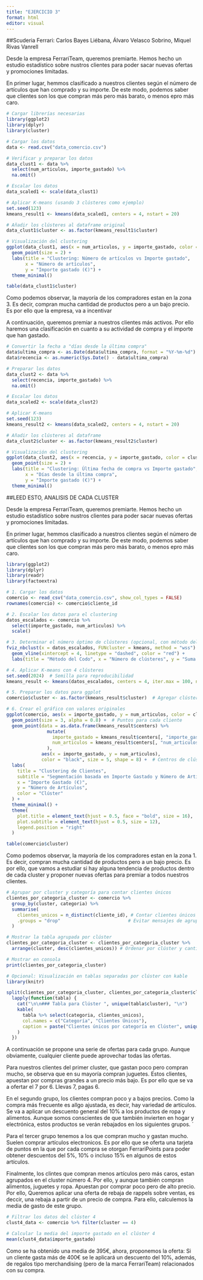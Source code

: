```yaml
---
title: "EJERCICIO 3"
format: html
editor: visual
---
```


##Scuderia Ferrari: Carlos Bayes Liébana, Álvaro Velasco Sobrino, Miquel Rivas Vanrell

Desde la empresa FerrariTeam, queremos premiarte. 
Hemos hecho un estudio estadístico sobre nustros clientes para poder sacar nuevas ofertas y promociones limitadas.

En primer lugar, hemmos clasificado a nuestros clientes según el número de artículos que han comprado y su importe. 
De este modo, podemos saber que clientes son los que compran más pero más barato, o menos epro más caro.

```r
# Cargar librerías necesarias
library(ggplot2)
library(dplyr)
library(cluster)

# Cargar los datos
data <- read.csv("data_comercio.csv")

# Verificar y preparar los datos
data_clust1 <- data %>%
  select(num_articulos, importe_gastado) %>%
  na.omit()

# Escalar los datos
data_scaled1 <- scale(data_clust1)

# Aplicar K-means (usando 3 clústeres como ejemplo)
set.seed(123)
kmeans_result1 <- kmeans(data_scaled1, centers = 4, nstart = 20)

# Añadir los clústeres al dataframe original
data_clust1$cluster <- as.factor(kmeans_result1$cluster)

# Visualización del clustering
ggplot(data_clust1, aes(x = num_articulos, y = importe_gastado, color = cluster)) +
  geom_point(size = 2) +
  labs(title = "Clustering: Número de artículos vs Importe gastado",
       x = "Número de artículos",
       y = "Importe gastado (€)") +
  theme_minimal()

```
```r
table(data_clust1$cluster)
```
Como podemos observar, la mayoría de los compradores estan en la zona 3. Es decir, compran mucha cantidad de productos pero a un bajo precio. Es por ello que la empresa, va a incentivar 


A continuación, queremos premiar a nuestros clientes más activos. Por ello haremos una clasificación en cuanto a su actividad de compra y el importe que han gastado. 

```r
# Convertir la fecha a "días desde la última compra"
data$ultima_compra <- as.Date(data$ultima_compra, format = "%Y-%m-%d")
data$recencia <- as.numeric(Sys.Date() - data$ultima_compra)

# Preparar los datos
data_clust2 <- data %>%
  select(recencia, importe_gastado) %>%
  na.omit()

# Escalar los datos
data_scaled2 <- scale(data_clust2)

# Aplicar K-means
set.seed(123)
kmeans_result2 <- kmeans(data_scaled2, centers = 4, nstart = 20)

# Añadir los clústeres al dataframe
data_clust2$cluster <- as.factor(kmeans_result2$cluster)

# Visualización del clustering
ggplot(data_clust2, aes(x = recencia, y = importe_gastado, color = cluster)) +
  geom_point(size = 2) +
  labs(title = "Clustering: Última fecha de compra vs Importe gastado",
       x = "Días desde la última compra",
       y = "Importe gastado (€)") +
  theme_minimal()

```





##LEED ESTO, ANALISIS DE CADA CLUSTER


Desde la empresa FerrariTeam, queremos premiarte. 
Hemos hecho un estudio estadístico sobre nustros clientes para poder sacar nuevas ofertas y promociones limitadas.

En primer lugar, hemmos clasificado a nuestros clientes según el número de artículos que han comprado y su importe. 
De este modo, podemos saber que clientes son los que compran más pero más barato, o menos epro más caro.


```r
library(ggplot2)
library(dplyr)
library(readr)
library(factoextra)

# 1. Cargar los datos
comercio <- read_csv("data_comercio.csv", show_col_types = FALSE)
rownames(comercio) <- comercio$cliente_id

# 2. Escalar los datos para el clustering
datos_escalados <- comercio %>%
  select(importe_gastado, num_articulos) %>%
  scale()

# 3. Determinar el número óptimo de clústeres (opcional, con método del codo)
fviz_nbclust(x = datos_escalados, FUNcluster = kmeans, method = "wss") +
  geom_vline(xintercept = 4, linetype = "dashed", color = "red") +
  labs(title = "Método del Codo", x = "Número de clústeres", y = "Suma de cuadrados intra-clúster (WSS)")

# 4. Aplicar K-means con 4 clústeres
set.seed(2024)  # Semilla para reproducibilidad
kmeans_result <- kmeans(datos_escalados, centers = 4, iter.max = 100, nstart = 100)

# 5. Preparar los datos para ggplot
comercio$cluster <- as.factor(kmeans_result$cluster)  # Agregar clúster al dataframe original

# 6. Crear el gráfico con valores originales
ggplot(comercio, aes(x = importe_gastado, y = num_articulos, color = cluster)) +
  geom_point(size = 3, alpha = 0.8) +  # Puntos para cada cliente
  geom_point(data = as.data.frame(kmeans_result$centers) %>%
               mutate(
                 importe_gastado = kmeans_result$centers[, "importe_gastado"] * sd(comercio$importe_gastado) + mean(comercio$importe_gastado),
                 num_articulos = kmeans_result$centers[, "num_articulos"] * sd(comercio$num_articulos) + mean(comercio$num_articulos)
               ),
             aes(x = importe_gastado, y = num_articulos), 
             color = "black", size = 5, shape = 8) +  # Centros de clústeres
  labs(
    title = "Clustering de Clientes",
    subtitle = "Segmentación basada en Importe Gastado y Número de Artículos",
    x = "Importe Gastado (€)",
    y = "Número de Artículos",
    color = "Clúster"
  ) +
  theme_minimal() +
  theme(
    plot.title = element_text(hjust = 0.5, face = "bold", size = 16),
    plot.subtitle = element_text(hjust = 0.5, size = 12),
    legend.position = "right"
  )

```


```r
table(comercio$cluster)
```

Como podemos observar, la mayoría de los compradores estan en la zona 1. Es decir, compran mucha cantidad de productos pero a un bajo precio. Es por ello, que vamos a estudiar si hay alguna tendencia de productos dentro de cada cluster y proponer nuevas ofertas para premiar a todos nuestros clientes.
```r
# Agrupar por cluster y categoría para contar clientes únicos
clientes_por_categoria_cluster <- comercio %>%
  group_by(cluster, categoria) %>%
  summarise(
    clientes_unicos = n_distinct(cliente_id), # Contar clientes únicos por categoría
    .groups = "drop"                         # Evitar mensajes de agrupación
  )

# Mostrar la tabla agrupada por clúster
clientes_por_categoria_cluster <- clientes_por_categoria_cluster %>%
  arrange(cluster, desc(clientes_unicos)) # Ordenar por clúster y cantidad de clientes

# Mostrar en consola
print(clientes_por_categoria_cluster)

# Opcional: Visualización en tablas separadas por clúster con kable
library(knitr)

split(clientes_por_categoria_cluster, clientes_por_categoria_cluster$cluster) %>%
  lapply(function(tabla) {
    cat("\n\n### Tabla para Clúster ", unique(tabla$cluster), "\n")
    kable(
      tabla %>% select(categoria, clientes_unicos), 
      col.names = c("Categoría", "Clientes Únicos"),
      caption = paste("Clientes únicos por categoría en Clúster", unique(tabla$cluster))
    )
  })

```
A continuación se propone una serie de ofertas para cada grupo. Aunque obviamente, cualquier cliente puede aprovechar todas las ofertas.


Para nuestros clientes del primer cluster, que gastan poco pero compran mucho, se observa que en su mayoría compran juguetes. Estos clientes, apuestan por compras grandes a un precio más bajo. Es por ello que se va a ofertar el 7 por 6. Llevas 7, pagas 6.

En el segundo grupo, los clientes compran poco y a bajos precios. Como la compra más frecuente es allgo ajustada, es decir, hay variedad de artículos. Se va a aplicar un descuento general del 10% a los productos de ropa y alimentos. Aunque somos conscientes de que también invierten en hogar y electrónica, estos productos se verán rebajados en los siguientes grupos. 
´

Para el tercer grupo tenemos a los que compran mucho y gastan mucho. Suelen comprar artículos electronicos. Es por ello que se oferta una tarjeta de puntos en la que por cada compra se otorgan FerrariPoints para poder obtener descuentos del 5%, 10% o incluso 15% en algunos de estos artículos.


Finalmente, los clintes que compran menos artículos pero más caros, estan agrupados en el cluster número 4. Por ello, y aunque también compran alimentos, juguetes y ropa. Apuestan por comprar poco pero de alto precio. Por ello, Queremos aplicar una oferta de rebaja de rappels sobre ventas, es deccir, una rebaja a partir de un precio de compra. Para ello, calculemos la media de gasto de este grupo.
```r
# Filtrar los datos del clúster 4
clust4_data <- comercio %>% filter(cluster == 4)

# Calcular la media del importe gastado en el clúster 4
mean(clust4_data$importe_gastado)
```
Como se ha obtenido una media de 395€, ahora, proponemos la oferta: Si un cliente gasta más de 400€ se le aplicará un descuento del 10%, además, de regalos tipo merchandising (pero de la marca FerrariTeam) relacionados con su compra.









